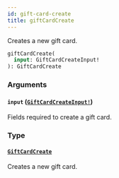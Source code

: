 ```yaml
---
id: gift-card-create
title: giftCardCreate
---
```


Creates a new gift card.

```graphql
giftCardCreate(
  input: GiftCardCreateInput!
): GiftCardCreate

```

### Arguments

#### `input` ([`GiftCardCreateInput!`](/api-reference/inputs/gift-card-create-input.mdx))

Fields required to create a gift card.

### Type

#### [`GiftCardCreate`](/api-reference/objects/gift-card-create.mdx)

Creates a new gift card.
